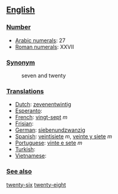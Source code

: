 == [[English]] ==

=== [[Number]] ===

*[[w:Arabic Numerals|Arabic numerals]]: 27
*[[w:Roman numerals|Roman numerals]]: XXVII

=== [[Synonym]] ===
:seven and twenty

=== [[Translations]] ===

*[[Dutch]]: [[zevenentwintig]]
*[[Esperanto]]:
*[[French]]: [[vingt-sept]] ''m''
*[[Frisian]]:
*[[German]]: [[siebenundzwanzig]]
*[[Spanish]]: [[veintisiete]] ''m'', [[veinte y siete]] ''m''
*[[Portuguese]]: [[vinte e sete]] ''m''
*[[Turkish]]:
*[[Vietnamese]]:

=== [[See also]] ===

[[twenty-six]] [[twenty-eight]]
